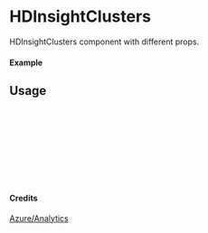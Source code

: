 
<Meta of={HDInsightClusters} title="Azure/Analytics/HDInsightClusters" />

# HDInsightClusters

HDInsightClusters component with different props.

#### Example

<Canvas of={HDInsightClusters.Primary} />

## Usage

```ts
import { HDInsightClusters } from "yadl-ui";

const Example = () => {
  return (
      <HDInsightClusters />
  );
};

export default Example;
```

#### Credits
[Azure/Analytics](https://learn.microsoft.com/en-us/azure/architecture/icons/)
